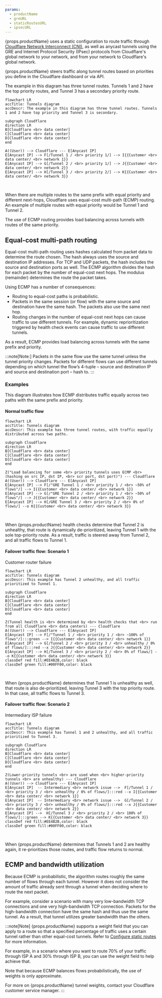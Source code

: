 ```yaml
---
params:
  - productName
  - greURL
  - staticRoutesURL
  - ipsecURL
---
```



{props.productName} uses a static configuration to route traffic through [Cloudflare Network Interconnect (CNI)](/network-interconnect/), as well as <GlossaryTooltip term="anycast">anycast</GlossaryTooltip> tunnels using the <GlossaryTooltip term="GRE tunnel" link={props.greURL}>GRE</GlossaryTooltip> and <GlossaryTooltip term="IPsec tunnel" link={props.ipsecURL}>Internet Protocol Security (IPsec)</GlossaryTooltip> protocols from Cloudflare's global network to your network, and from your network to Cloudflare's global network.

{props.productName} steers traffic along tunnel routes based on priorities you define in the Cloudflare dashboard or via API.

The example in this diagram has three tunnel routes. Tunnels 1 and 2 have the top priority routes, and Tunnel 3 has a secondary priority route.

```mermaid
flowchart LR
accTitle: Tunnels diagram
accDescr: The example in this diagram has three tunnel routes. Tunnels 1 and 2 have top priority and Tunnel 3 is secondary.

subgraph Cloudflare
direction LR
B[Cloudflare <br> data center]
C[Cloudflare <br> data center]
D[Cloudflare <br> data center]
end

A((User)) --> Cloudflare --- E[Anycast IP]
E[Anycast IP] --> F[/Tunnel 1 / <br> priority 1/] --> I{{Customer <br> data center/ <br> network 1}}
E[Anycast IP] --> G[/Tunnel 2 / <br> priority 1/] --> J{{Customer <br> data center/ <br> network 2}}
E[Anycast IP] --> H[/Tunnel 3 / <br> priority 2/] --> K{{Customer <br> data center/ <br> network 3}}
```

<br />

When there are multiple routes to the same prefix with equal priority and different next-hops, Cloudflare uses equal-cost multi-path (ECMP) routing. An example of multiple routes with equal priority would be Tunnel 1 and Tunnel 2.

The use of ECMP routing provides load balancing across tunnels with routes of the same priority.

## Equal-cost multi-path routing

Equal-cost multi-path routing uses hashes calculated from packet data to determine the route chosen. The hash always uses the source and destination IP addresses. For TCP and UDP packets, the hash includes the source and destination ports as well. The ECMP algorithm divides the hash for each packet by the number of equal-cost next hops. The modulus (remainder) determines the route the packet takes.

Using ECMP has a number of consequences:

- Routing to equal-cost paths is probabilistic.
- Packets in the same session (or flow) with the same source and destination have the same hash. The packets also use the same next hop.
- Routing changes in the number of equal-cost next hops can cause traffic to use different tunnels. For example, dynamic reprioritization triggered by health check events can cause traffic to use different tunnels.

As a result, ECMP provides load balancing across tunnels with the same prefix and priority.

:::note[Note:]
Packets in the same flow use the same tunnel unless the tunnel priority changes. Packets for different flows can use different tunnels depending on which tunnel the flow’s 4-tuple – source and destination IP and source and destination port – hash to.
:::

### Examples

This diagram illustrates how ECMP distributes traffic equally across two paths with the same prefix and priority.

#### Normal traffic flow

```mermaid
flowchart LR
accTitle: Tunnels diagram
accDescr: This example has three tunnel routes, with traffic equally distributed across two paths.

subgraph Cloudflare
direction LR
B[Cloudflare <br> data center]
C[Cloudflare <br> data center]
D[Cloudflare <br> data center]
end

Z("Load balancing for some <br> priority tunnels uses ECMP <br> (hashing on src IP, dst IP, <br> scr port, dst port)") --- Cloudflare
A((User)) --> Cloudflare --- E[Anycast IP]
E[Anycast IP] --> F[/"GRE Tunnel 1 / <br> priority 1 / <br> ~50% of flows"/] --> I{{Customer <br> data center/ <br> network 1}}
E[Anycast IP] --> G[/"GRE Tunnel 2 / <br> priority 1 / <br> ~50% of flows"/] --> J{{Customer <br> data center/ <br> network 2}}
E[Anycast IP] --> H[/GRE Tunnel 3 / <br> priority 2 / <br> 0% of flows/] --o K{{Customer <br> data center/ <br> network 3}}
```

<br />

When {props.productName} health checks determine that Tunnel 2 is unhealthy, that route is dynamically de-prioritized, leaving Tunnel 1 with the sole top-priority route. As a result, traffic is steered away from Tunnel 2, and all traffic flows to Tunnel 1.

#### Failover traffic flow: Scenario 1

Customer router failure

```mermaid
flowchart LR
accTitle: Tunnels diagram
accDescr: This example has Tunnel 2 unhealthy, and all traffic prioritized to Tunnel 1.

subgraph Cloudflare
direction LR
B[Cloudflare <br> data center]
C[Cloudflare <br> data center]
D[Cloudflare <br> data center]
end

Z(Tunnel health is <br> determined by <br> health checks that <br> run from all Cloudflare <br> data centers) --- Cloudflare
A((User)) --> Cloudflare --- E[Anycast IP]
E[Anycast IP] --> F[/"Tunnel 1 / <br> priority 1 / <br> ~100% of flows"/]:::green --> I{{Customer <br> data center/ <br> network 1}}
E[Anycast IP] --> G[/Tunnel 2 / <br> priority 3 / <br> unhealthy / 0% of flows/]:::red --x J{{Customer <br> data center/ <br> network 2}}
E[Anycast IP] --> H[/Tunnel 3 / <br> priority 2 / <br> 0% of flows/] --o K{{Customer <br> data center/ <br> network 3}}
classDef red fill:#EE4B2B,color: black
classDef green fill:#00FF00,color: black
```

<br />

When {props.productName} determines that Tunnel 1 is unhealthy as well, that route is also de-prioritized, leaving Tunnel 3 with the top priority route. In that case, all traffic flows to Tunnel 3.

#### Failover traffic flow: Scenario 2

Intermediary ISP failure

```mermaid
flowchart LR
accTitle: Tunnels diagram
accDescr: This example has Tunnel 1 and 2 unhealthy, and all traffic prioritized to Tunnel 3.

subgraph Cloudflare
direction LR
B[Cloudflare <br> data center]
C[Cloudflare <br> data center]
D[Cloudflare <br> data center]
end

Z(Lower-priority tunnels <br> are used when <br> higher-priority tunnels <br> are unhealthy) --- Cloudflare
A((User)) --> Cloudflare --- E[Anycast IP]
E[Anycast IP]  -- Intermediary <br> network issue -->  F[/Tunnel 1 / <br> priority 3 / <br> unhealthy / 0% of flows/]:::red --x I{{Customer <br> data center/ <br> network 1}}
E[Anycast IP]  -- Intermediary <br> network issue -->  G[/Tunnel 2 / <br> priority 3 / <br> unhealthy / 0% of flows/]:::red --x J{{Customer <br> data center/ <br> network 2}}
E[Anycast IP] -->  H[/Tunnel 3 / <br> priority 2 / <br> 100% of flows/]:::green --> K{{Customer <br> data center/ <br> network 3}}
classDef red fill:#EE4B2B,color: black
classDef green fill:#00FF00,color: black
```

<br />

When {props.productName} determines that Tunnels 1 and 2 are healthy again, it re-prioritizes those routes, and traffic flow returns to normal.

## ECMP and bandwidth utilization

Because ECMP is probabilistic, the algorithm routes roughly the same number of flows through each tunnel. However it does not consider the amount of traffic already sent through a tunnel when deciding where to route the next packet.

For example, consider a scenario with many very low-bandwidth TCP connections and one very high-bandwidth TCP connection. Packets for the high-bandwidth connection have the same hash and thus use the same tunnel. As a result, that tunnel utilizes greater bandwidth than the others.

:::note[Note]
{props.productName} supports a weight field that you can apply to a route so that a specified percentage of traffic uses a certain tunnel rather than other equal-cost tunnels. Refer to <a href={props.staticRoutesURL}>Configure static routes</a> for more information.

For example, in a scenario where you want to route 70% of your traffic through ISP A and 30% through ISP B, you can use the weight field to help achieve that.

Note that because ECMP balances flows probabilistically, the use of weights is only approximate.

For more on {props.productName} tunnel weights, contact your Cloudflare customer service manager.
:::
